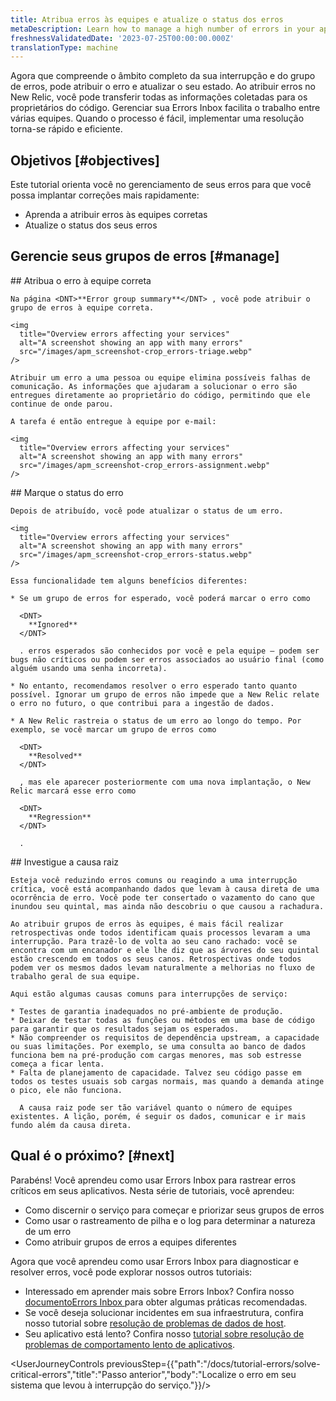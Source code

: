 ```yaml
---
title: Atribua erros às equipes e atualize o status dos erros
metaDescription: Learn how to manage a high number of errors in your app.
freshnessValidatedDate: '2023-07-25T00:00:00.000Z'
translationType: machine
---
```


Agora que compreende o âmbito completo da sua interrupção e do grupo de erros, pode atribuir o erro e atualizar o seu estado. Ao atribuir erros no New Relic, você pode transferir todas as informações coletadas para os proprietários do código. Gerenciar sua Errors Inbox facilita o trabalho entre várias equipes. Quando o processo é fácil, implementar uma resolução torna-se rápido e eficiente.

## Objetivos [#objectives]

Este tutorial orienta você no gerenciamento de seus erros para que você possa implantar correções mais rapidamente:

* Aprenda a atribuir erros às equipes corretas
* Atualize o status dos seus erros

## Gerencie seus grupos de erros [#manage]

<Steps>
  <Step>
    ## Atribua o erro à equipe correta

    Na página <DNT>**Error group summary**</DNT> , você pode atribuir o grupo de erros à equipe correta.

    <img
      title="Overview errors affecting your services"
      alt="A screenshot showing an app with many errors"
      src="/images/apm_screenshot-crop_errors-triage.webp"
    />

    Atribuir um erro a uma pessoa ou equipe elimina possíveis falhas de comunicação. As informações que ajudaram a solucionar o erro são entregues diretamente ao proprietário do código, permitindo que ele continue de onde parou.

    A tarefa é então entregue à equipe por e-mail:

    <img
      title="Overview errors affecting your services"
      alt="A screenshot showing an app with many errors"
      src="/images/apm_screenshot-crop_errors-assignment.webp"
    />
  </Step>

  <Step>
    ## Marque o status do erro

    Depois de atribuído, você pode atualizar o status de um erro.

    <img
      title="Overview errors affecting your services"
      alt="A screenshot showing an app with many errors"
      src="/images/apm_screenshot-crop_errors-status.webp"
    />

    Essa funcionalidade tem alguns benefícios diferentes:

    * Se um grupo de erros for esperado, você poderá marcar o erro como

      <DNT>
        **Ignored**
      </DNT>

      . erros esperados são conhecidos por você e pela equipe – podem ser bugs não críticos ou podem ser erros associados ao usuário final (como alguém usando uma senha incorreta).

    * No entanto, recomendamos resolver o erro esperado tanto quanto possível. Ignorar um grupo de erros não impede que a New Relic relate o erro no futuro, o que contribui para a ingestão de dados.

    * A New Relic rastreia o status de um erro ao longo do tempo. Por exemplo, se você marcar um grupo de erros como

      <DNT>
        **Resolved**
      </DNT>

      , mas ele aparecer posteriormente com uma nova implantação, o New Relic marcará esse erro como

      <DNT>
        **Regression**
      </DNT>

      .
  </Step>

  <Step>
    ## Investigue a causa raiz

    Esteja você reduzindo erros comuns ou reagindo a uma interrupção crítica, você está acompanhando dados que levam à causa direta de uma ocorrência de erro. Você pode ter consertado o vazamento do cano que inundou seu quintal, mas ainda não descobriu o que causou a rachadura.

    Ao atribuir grupos de erros às equipes, é mais fácil realizar retrospectivas onde todos identificam quais processos levaram a uma interrupção. Para trazê-lo de volta ao seu cano rachado: você se encontra com um encanador e ele lhe diz que as árvores do seu quintal estão crescendo em todos os seus canos. Retrospectivas onde todos podem ver os mesmos dados levam naturalmente a melhorias no fluxo de trabalho geral de sua equipe.

    Aqui estão algumas causas comuns para interrupções de serviço:

    * Testes de garantia inadequados no pré-ambiente de produção.
    * Deixar de testar todas as funções ou métodos em uma base de código para garantir que os resultados sejam os esperados.
    * Não compreender os requisitos de dependência upstream, a capacidade ou suas limitações. Por exemplo, se uma consulta ao banco de dados funciona bem na pré-produção com cargas menores, mas sob estresse começa a ficar lenta.
    * Falta de planejamento de capacidade. Talvez seu código passe em todos os testes usuais sob cargas normais, mas quando a demanda atinge o pico, ele não funciona.

      A causa raiz pode ser tão variável quanto o número de equipes existentes. A lição, porém, é seguir os dados, comunicar e ir mais fundo além da causa direta.
  </Step>
</Steps>

## Qual é o próximo? [#next]

Parabéns! Você aprendeu como usar Errors Inbox para rastrear erros críticos em seus aplicativos. Nesta série de tutoriais, você aprendeu:

* Como discernir o serviço para começar e priorizar seus grupos de erros
* Como usar o rastreamento de pilha e o log para determinar a natureza de um erro
* Como atribuir grupos de erros a equipes diferentes

Agora que você aprendeu como usar Errors Inbox para diagnosticar e resolver erros, você pode explorar nossos outros tutoriais:

* Interessado em aprender mais sobre Errors Inbox? Confira nosso [documentoErrors Inbox ](/docs/errors-inbox/errors-inbox)para obter algumas práticas recomendadas.
* Se você deseja solucionar incidentes em sua infraestrutura, confira nosso tutorial sobre [resolução de problemas de dados de host](/docs/tutorial-troubleshoot-infra-hosts/collect-your-data).
* Seu aplicativo está lento? Confira nosso [tutorial sobre resolução de problemas de comportamento lento de aplicativos](/docs/tutorial-app-slow/root-causes).

<UserJourneyControls previousStep={{"path":"/docs/tutorial-errors/solve-critical-errors","title":"Passo anterior","body":"Localize o erro em seu sistema que levou à interrupção do serviço."}}/>
